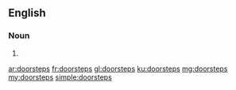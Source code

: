 ==English==

===Noun===
{{head|en}}

# {{plural of|doorstep}}

[[ar:doorsteps]]
[[fr:doorsteps]]
[[gl:doorsteps]]
[[ku:doorsteps]]
[[mg:doorsteps]]
[[my:doorsteps]]
[[simple:doorsteps]]